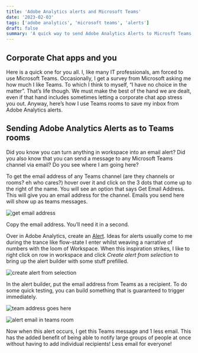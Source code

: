 ```yaml
---
title: 'Adobe Analytics alerts and Microsoft Teams'
date: '2023-02-03'
tags: ['adobe analytics', 'microsoft teams', 'alerts']
draft: false
summary: 'A quick way to send Adobe Analytics Alerts to Microsft Teams Rooms'
---
```


## Corporate Chat apps and you

Here is a quick one for you all. I, like many IT professionals, am forced to use Microsoft Teams. 
Occasionally, I get a survey from Microsoft asking me how much I like Teams. To which I think to myself, 
“I have no choice in the matter”. That’s life though. We must make the best of the hand we are dealt, even 
if that hand includes sometimes letting a corporate chat app stress you out. Anyway, here’s how I use Teams rooms to save my inbox from Adobe Analytics alerts.


## Sending Adobe Analytics Alerts as to Teams rooms

Did you know you can turn anything in workspace into an email alert? Did you also know that you can send a
 message to any Microsoft Teams channel via email? Do you see where I am going here?

To get the email address of any Teams channel (are they channels or rooms? eh who cares?) hover over it 
and click on the 3 dots that come up to the right of the name. You will see an option that says Get Email Address. 
This will give you an email address for the channel. Emails you send here will show up as teams messages.

![get email address](https://images.ctfassets.net/on47yk52ubpi/7ydcij9Xs1DdOEynblXfzn/e8e80e75ffbb0a3351129e7523f6afb1/Screen_Shot_2023-01-25_at_4.40.31_PM.png)

Copy the email address. You’ll need it in a second.

Over in Adobe Analytics, create an [Alert](https://experienceleague.adobe.com/docs/analytics/analyze/reports-analytics/alerts.html?lang=en). Ideas for alerts usually come to me during the trance like flow-state I 
enter whilst weaving a narrative of numbers with the loom of Workspace. When this inspiration strikes, I like to right 
click on row in workspace and click *Create alert from selection* to bring up the alert builder with some stuff prefilled.

![create alert from selection](https://images.ctfassets.net/on47yk52ubpi/7tJ8ZOEJW6LRnZjlXUJyeC/1b3209f7702d452ecf6c6406b8be161b/Screen_Shot_2023-01-25_at_4.47.00_PM.png)

In the alert builder, put the email address from Teams as a recipient. To do some quick testing, you can build 
something that is guaranteed to trigger immediately.

![team address goes here](https://images.ctfassets.net/on47yk52ubpi/1yrTt5jJxQ2yTEhIoS2s4X/31860fd64ae6de290bdb15aef0259f07/Screen_Shot_2023-01-25_at_4.53.43_PM.png)

![alert email in teams room](https://images.ctfassets.net/on47yk52ubpi/3Ku7sbHmpWWhZkraQdtkYQ/f6b514ad3c1facfea4412f6d4fc4a31b/Screen_Shot_2023-01-25_at_5.00.10_PM.png)

Now when this alert occurs, I get this Teams message and 1 less email. This has the added 
benefit of being able to notify large groups of people at once without having to add individual recipients! 
Less email for everyone!